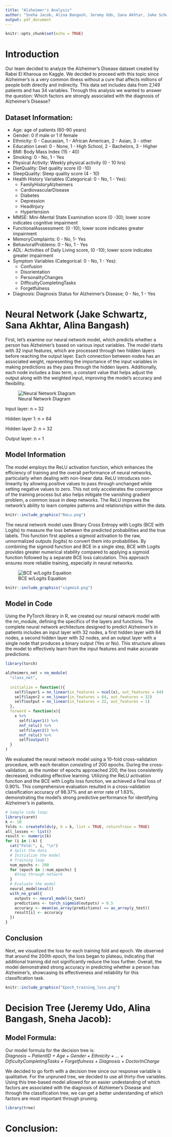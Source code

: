 ```yaml
---
title: "Alzheimer's Analysis"
author: "Sneha Jacob, Alina Bangash, Jeremy Udo, Sana Akhtar, Jake Schwartz"
output: pdf_document
---
```


```r
knitr::opts_chunk$set(echo = TRUE)
```

\newpage
=======
# Introduction 
Our team decided to analyze the Alzheimer’s Disease dataset created by Rabei El Kharoua on Kaggle. We decided to proceed with this topic since Alzheimer’s is a very common illness without a cure that affects millions of people both directly and indirectly. This data set includes data from 2,149 patients and has 34 variables. Through this analysis we wanted to answer the question: Which factors are strongly associated with the diagnosis of Alzheimer's Disease? 

## Dataset Information:
- Age: age of patients (60-90 years)\
- Gender: 0 if male or 1 if female\
- Ethnicity: 0 - Caucasian, 1 - African American, 2 - Asian, 3 - other\
- Education Level: 0 - None, 1 - High School, 2 - Bachelors, 3 - Higher\
- BMI: Body Mass Index (15 - 40)\
- Smoking: 0 - No, 1 - Yes\
- Physical Activity: Weekly physical activity (0 - 10 hrs)\
- DietQuality: Diet quality score (0 -10)\
- SleepQuality: Sleep quality score (4 - 10)\
- Health History Variables (Categorical: 0 - No, 1 - Yes): 
    - FamilyHistoryAlzheimers
    - CardiovascularDisease
    - Diabetes
    - Depression 
    - HeadInjury
    - Hypertension\
- MMSE: Mini-Mental State Examination score (0 -30); lower score indicates cognitive impairment\
- FunctionalAsssessment: (0 -10); lower score indicates greater impairment\
- MemoryComplaints: 0 - No, 1- Yes\
- BehavioralProblems: 0 - No, 1 - Yes\
- ADL: Activities of Daily Living score, (0 -10); lower score indicates greater impairment\
- Symptom Variables (Categorical: 0 - No, 1 - Yes): 
    - Confusion
    - Disorientation
    - PersonalityChanges 
    - DifficultyCompletingTasks
    - Forgetfulness\
- Diagnosis: Diagnosis Status for Alzheimer’s Disease; 0 - No, 1 - Yes

# Neural Network (Jake Schwartz, Sana Akhtar, Alina Bangash)

First, let's examine our neural network model, which predicts whether a person has Alzheimer's based on various input variables. The model starts with 32 input features, which are processed through two hidden layers before reaching the output layer. Each connection between nodes has an associated weight, representing the importance of the input variables in making predictions as they pass through the hidden layers. Additionally, each node includes a bias term, a constant value that helps adjust the output along with the weighted input, improving the model's accuracy and flexibility. 
  
  ![Neural Network Diagram](NeuralNet.png)

Input layer: n = 32

Hidden layer 1: n = 64

Hidden layer 2: n = 32

Output layer: n = 1

## Model Information
  
The model employs the ReLU activation function, which enhances the efficiency of training and the overall performance of neural networks, particularly when dealing with non-linear data. ReLU introduces non-linearity by allowing positive values to pass through unchanged while setting negative values to zero. This not only accelerates the convergence of the training process but also helps mitigate the vanishing gradient problem, a common issue in deep networks. The ReLU improves the network's ability to learn complex patterns and relationships within the data.

```r
knitr::include_graphics("ReLu.png")
```

The neural network model uses Binary Cross Entropy with Logits (BCE with Logits) to measure the loss between the predicted probabilities and the true labels. This function first applies a sigmoid activation to the raw, unnormalized outputs (logits) to convert them into probabilities. By combining the sigmoid function and BCE in a single step, BCE with Logits provides greater numerical stability compared to applying a sigmoid function followed by a separate BCE loss calculation. This approach ensures more reliable training, especially in neural networks.

![BCE w/Logits Equation](BCE_LogitsEQ.png)

```r
knitr::include_graphics("sigmoid.png")
```

## Model in Code

Using the PyTorch library in R, we created our neural network model with the nn_module, defining the specifics of the layers and functions. The complete neural network architecture designed to predict Alzheimer's in patients includes an input layer with 32 nodes, a first hidden layer with 64 nodes, a second hidden layer with 32 nodes, and an output layer with a single node that produces a binary output (Yes or No). This structure allows the model to effectively learn from the input features and make accurate predictions.

```r
library(torch)

alzheimers_net = nn_module(
  "class_net",
  
  initialize = function(){
    self$layer1 = nn_linear(in_features = ncol(x), out_features = 64)
    self$layer2 = nn_linear(in_features = 64, out_features = 32)
    self$output = nn_linear(in_features = 32, out_features = 1)
  },
  forward = function(x){
    x %>%
      self$layer1() %>%
      nnf_relu() %>%
      self$layer2() %>%
      nnf_relu() %>%
      self$output()
  }
)
```

We evaluated the neural network model using a 10-fold cross-validation procedure, with each iteration consisting of 200 epochs. During the cross-validation, as the number of epochs approached 200, the loss consistently decreased, indicating effective learning. Utilizing the ReLU activation function and the BCE with Logits loss function, we achieved a final loss of 0.90%. This comprehensive evaluation resulted in a cross-validation classification accuracy of 98.37% and an error rate of 1.63%, demonstrating the model's strong predictive performance for identifying Alzheimer's in patients.

```r
# Sample code loop: 
library(caret)
k <- 10
folds <- createFolds(y, k = k, list = TRUE, returnTrain = TRUE)
all_losses <- list()
result <- numeric(k)
for (i in 1:k) {
  cat("Fold:", i, "\n")
  # Split the data
  # Initialize the model
  # Training loop
  num_epochs <- 200
  for (epoch in 1:num_epochs) {
    #Step through network
  }
  # Evaluate the model
  neural_model$eval()
  with_no_grad({
    outputs <- neural_model(x_test)
    predictions <- torch_sigmoid(outputs) > 0.5
    accuracy <- mean(as_array(predictions) == as_array(y_test))
    result[i] <- accuracy
  })
}
```

## Conclusion

Next, we visualized the loss for each training fold and epoch. We observed that around the 200th epoch, the loss began to plateau, indicating that additional training did not significantly reduce the loss further. Overall, the model demonstrated strong accuracy in predicting whether a person has Alzheimer's, showcasing its effectiveness and reliability for this classification task.

```r
knitr::include_graphics("Epoch_training_loss.png")
```

# Decision Tree (Jeremy Udo, Alina Bangash, Sneha Jacob):

## Model Formula: 
Our model formula for the decision tree is: \
*Diagnosis ~ PatientID + Age + Gender + Ethnicity + ... + DificultyCompletingTasks + Forgetfulness + Diagnosis + DoctorInCharge*

We decided to go forth with a decision tree since our response variable is qualitative. For the unpruned tree, we decided to use all thirty-five variables. Using this tree-based model allowed for an easier undestanding of which factors are associated with the diagnosis of Alzhiemer's Disease and through the classification tree, we can get a better understanding of which factors are most important through pruning. 

```r
library(tree)

```

# Conclusion: 

















